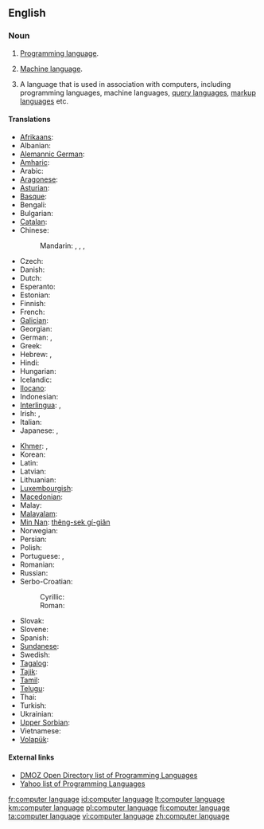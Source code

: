 {{wikipedia}}
==English==

===Noun===
{{en-noun|head=[[computer]] [[language]]}}

# {{programming}} [[programming language|Programming language]].
# {{programming}} [[machine language|Machine language]].
# {{programming}} A language that is used in association with computers, including programming languages, machine languages, [[query language]]s, [[markup language]]s etc.

====Translations====
{{trans-top|programming language}}
* [[Afrikaans]]: {{t-|af|programmeertaal}}
* Albanian: {{t-|sq|gjuhë programimi}}
* [[Alemannic German]]: {{tø|gsw|Programmiersprache|f}}
* [[Amharic]]: {{t-|am|የፕሮግራም ቋንቋ|sc=Ethi}}
* Arabic: {{t-|ar|لغة برمجة|f}}
* [[Aragonese]]: {{t-|an|luengache de programazión|m}}
* [[Asturian]]: {{t-|ast|llinguaxe de programación|f}}
* [[Basque]]: {{t-|eu|programazio-lengoaia}}
* Bengali: {{t-|bn|প্রোগ্রামিং ভাষা|sc=Beng}}
* Bulgarian: {{t-|bg|език за програмиране|m}}
* [[Catalan]]: {{t-|ca|llenguatge de programació|f}}
* Chinese:
*: Mandarin: {{t-|cmn|計算機語言|sc=Hani}}, {{t-|cmn|计算机语言|tr=jìsuànjī yǔyán|sc=Hani}}, {{t|cmn|編程語言|sc=Hani}}, {{t|cmn|编程语言|tr=biānchéng yǔyán|sc=Hani}}
* Czech: {{t-|cs|programovací jazyk|m}}
* Danish: {{t-|da|programmeringssprog|n}}
* Dutch: {{t+|nl|programmeertaal|f}}
* Esperanto: {{t-|eo|programlingvo}}
* Estonian: {{t-|et|programmeerimiskeel}}
* Finnish: {{t+|fi|ohjelmointikieli}}
* French: {{t-|fr|langage informatique|m}}
* [[Galician]]: {{t-|gl|linguaxe de programación|f}}
* Georgian: {{t-|ka|პროგრამირების ენა|tr=programirebis ena|sc=Geor}}
* German: {{t+|de|Computersprache|f}}, {{t+|de|Programmiersprache|f}}
* Greek: {{t-|el|γλώσσα προγραμματισμού|f|tr=ɤlósa proɤramatiʑmú}}
* Hebrew: {{t-|he|שפת תכנות|f|tr=S'fat Tikh'nut}}, {{t-|he|שפות תיכנות|f|p|tr=S'fot Tikh'nut}}
* Hindi: {{t-|hi|प्रोग्रामिंग भाषा}}
* Hungarian: {{t-|hu|programozási nyelv}}
* Icelandic: {{t-|is|forritunarmál|n}}
* [[Ilocano]]: {{tø|ilo|lengguahe ti panangprograma}}
* Indonesian: {{t+|id|bahasa pemrograman}}
* [[Interlingua]]: {{t-|ia|linguage computatorial}}, {{t-|ia|linguage de programmation}}
* Irish: {{t|ga|teanga ríomhaire|f}}, {{t|ga|teanga ríomhaireachta|f}}
* Italian: {{t-|it|linguaggio di programmazione|m}}
* Japanese: {{t-|ja|計算機言語|tr=keisanki-gengo}}, {{t-|ja|プログラミング言語|tr=puroguramingu gengo}}
{{trans-mid}}
* [[Khmer]]: {{t-|km|ភាសាគណិតូបករណ៍|tr=phea sar kak net tob kor|sc=Khmr}}, {{t-|km|ភាសាកុំព្យូទ័រ|tr=phea sar kom pyuu ter|sc=Khmr}}
* Korean: {{t-|ko|프로그래밍 언어|tr=peurogeuraeming eoneo}}
* Latin: {{t-|la|lingua programmandi|f}}
* Latvian: {{t-|lv|programmēšanas valoda}}
* Lithuanian: {{t+|lt|programavimo kalba|f}}
* [[Luxembourgish]]: {{t-|lb|Programméiersprooch|n}}
* [[Macedonian]]: {{t-|mk|програмски јазик|m}}
* Malay: {{t-|ms|bahasa pengaturcaraan}}
* [[Malayalam]]: {{t-|ml|പ്രോഗ്രാമിംഗ് ഭാഷ|sc=Mlym}}
* [[Min Nan]]: [[thêng-sek gí-giân]]
* Norwegian: {{t+|no|programmeringsspråk|n}}
* Persian: {{t-|fa|زبانهای برنامهنویسی}}
* Polish: {{t+|pl|język programowania|m}}
* Portuguese: {{t-|pt|linguagem de computador|f}}, {{t+|pt|linguagem de programação|f}}
* Romanian: {{t-|ro|limbaj de programare}}
* Russian: {{t+|ru|язык программирования|m|tr=jazýk programmirovánija}}
* Serbo-Croatian:
*: Cyrillic: {{t-|sh|програмски језик|m|sc=Cyrl}}
*: Roman: {{t-|sh|programski jezik|m}}
* Slovak: {{t-|sk|programovací jazyk|m}}
* Slovene: {{t-|sl|programski jezik|m}}
* Spanish: {{t+|es|lenguaje de programación|m}}
* [[Sundanese]]: {{t-|su|basa program}}
* Swedish: {{t-|sv|programspråk|n}}
* [[Tagalog]]: {{t-|tl|wikang pamprograma}}
* [[Tajik]]: {{t-|tg|забони барномасозӣ|sc=Cyrl}}
* [[Tamil]]: {{t-|ta|ஆணைமூலம்}}
* [[Telugu]]: {{t-|te|ప్రోగ్రామింగు భాష}}
* Thai: {{t-|th|ภาษาโปรแกรม|tr=paasăa bprohgraem}}
* Turkish: {{t-|tr|programlama dili}}
* Ukrainian: {{t-|uk|мова програмування|f}}
* [[Upper Sorbian]]: {{t-|hsb|programěrowanska rěč|f}}
* Vietnamese: {{t-|vi|ngôn ngữ lập trình}}
* [[Volapük]]: {{t-|vo|kompütapük}}
{{trans-bottom}}

====External links====
* [http://dmoz.org/Computers/Programming/Languages/ DMOZ Open Directory list of Programming Languages]
* [http://dir.yahoo.com/Computers_and_Internet/Programming_and_Development/Languages/ Yahoo list of Programming Languages]

[[fr:computer language]]
[[id:computer language]]
[[lt:computer language]]
[[km:computer language]]
[[pl:computer language]]
[[fi:computer language]]
[[ta:computer language]]
[[vi:computer language]]
[[zh:computer language]]